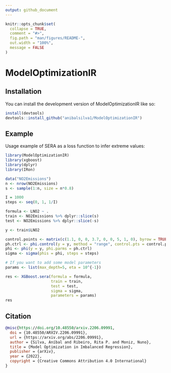 ```yaml
---
output: github_document
---
```


<!-- README.md is generated from README.Rmd. Please edit that file -->

```r
knitr::opts_chunk$set(
  collapse = TRUE,
  comment = "#>",
  fig.path = "man/figures/README-",
  out.width = "100%",
  message = FALSE
)
```

# ModelOptimizationIR

## Installation

You can install the development version of ModelOptimizationIR like so:

``` r
install(devtools)
devtools::install_github("anibalsilva1/ModelOptimizationIR")
```

## Example

Usage example of SERA as a loss function to infer extreme values:

```r
library(ModelOptimizationIR)
library(xgboost)
library(dplyr)
library(IRon)

data("NO2Emissions")
n <- nrow(NO2Emissions)
s <- sample(1:n, size = n*0.8)

I = 1000
steps <- seq(0, 1, 1/I)

formula <- LNO2 ~ .
train <- NO2Emissions %>% dplyr::slice(s)
test <- NO2Emissions %>% dplyr::slice(-s)

y <- train$LNO2

control.points <- matrix(c(1.1, 0, 0, 3.7, 0, 0, 5, 1, 0), byrow = TRUE, ncol=3)
ph.ctrl <- phi.control(y = y, method = "range", control.pts = control.points)
phi <- phi(y = y, phi.parms = ph.ctrl)
sigma <- sigma(phis = phi, steps = steps)

# If you want to add some model parameters
params <- list(max_depth=5, eta = 10^{-1})

res <- XGBoost.sera(formula = formula,
                    train = train,
                    test = test,
                    sigma = sigma,
                    parameters = params)
res
```

## Citation

```bib
@misc{https://doi.org/10.48550/arxiv.2206.09991,
  doi = {10.48550/ARXIV.2206.09991},
  url = {https://arxiv.org/abs/2206.09991},
  author = {Silva, Aníbal and Ribeiro, Rita P. and Moniz, Nuno},
  title = {Model Optimization in Imbalanced Regression},
  publisher = {arXiv},
  year = {2022},
  copyright = {Creative Commons Attribution 4.0 International}
}
```
